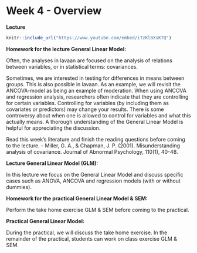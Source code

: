 # Week 4 - Overview

**Lecture**

```r
knitr::include_url("https://www.youtube.com/embed/iTzKl8XsKTQ")
```

**Homework for the lecture General Linear Model:**

Often, the analyses in lavaan are focused on the analysis of relations between variables, or in statistical terms: covariances.

Sometimes, we are interested in testing for differences in means between groups. This is also possible in lavaan. As an example, we will revisit the ANCOVA-model as being an example of moderation.
When using ANCOVA and regression analysis, researchers often indicate that they are controlling for certain variables. Controlling for variables (by including them as covariates or predictors) may change your results. There is some controversy about when one is allowed to control for variables and what this actually means. A thorough understanding of the General Linear Model is helpful for appreciating the discussion. 

Read this week’s literature and finish the reading questions before coming to the lecture.
- Miller, G. A., & Chapman, J. P. (2001). Misunderstanding analysis of covariance. Journal of Abnormal Psychology, 110(1), 40-48.
	
**Lecture General Linear Model (GLM):	**

In this lecture we focus on the General Linear Model and discuss specific cases such as ANOVA, ANCOVA and regression models (with or without dummies).

**Homework for the practical General Linear Model & SEM:**

Perform the take home exercise GLM & SEM before coming to the practical.
	
**Practical General Linear Model:**

During the practical, we will discuss the take home exercise. In the remainder of the practical, students can work on class exercise GLM & SEM.



